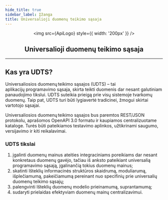 ```yaml
---
hide_title: true
sidebar_label: Įžanga
title: Universalioji duomenų teikimo sąsaja
---
```





<div align="center">

<img src={ApiLogo} style={{ width: '200px' }} />

</div>

<div align="center">

## Universalioji duomenų teikimo sąsaja
</div>

---

## Kas yra UDTS?

Universaliosios duomenų teikimo sąsajos (UDTS) – tai aplikacijų programavimo sąsaja, skirta teikti duomenis dar nesant galutiniam panaudojimo tikslui. UDTS suteikia prieigą prie visų sistemoje tvarkomų duomenų. Taip pat, UDTS turi būti lygiavertė tradicinei, žmogui skirtai vartotojo sąsajai.

Universaliosios duomenų teikimo sąsajos bus paremtos REST/JSON protokolu, aprašomos OpenAPI 3.0 formatu ir kaupiamos centralizuotame kataloge. Turės būti pateikiamos testavimo aplinkos, užtikrinami saugumo, versijavimo ir kiti reikalavimai.

### UDTS tikslai
1. įgalinti duomenų mainus ateities integraciniams poreikiams dar nesant konkretaus duomenų gavėjo, tačiau iš anksto pateikiant universalią programavimo sąsają, įgalinančią tokius duomenų mainus;
2. skatinti Išteklių informacinės struktūros skaidrumą, moduliarumą, išplečiamumą, pakeičiamumą pereinant nuo specifinių prie universalių duomenų teikimo sąsajų;
3. palengvinti Išteklių duomenų modelio prieinamumą, suprantamumą;
4. sudaryti prielaidas efektyviam duomenų mainų centralizavimui.

